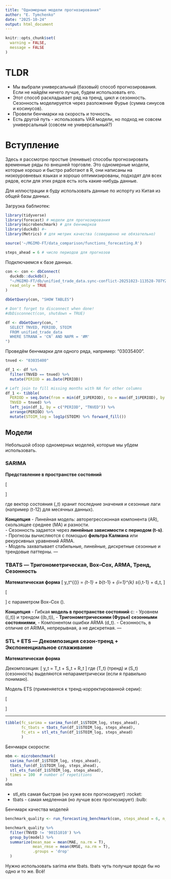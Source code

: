 ```yaml
---
title: "Одномерные модели прогнозирования"
author: "E. Tymchenko"
date: "2025-10-24"
output: html_document
---
```


```r
knitr::opts_chunk$set(
  warning = FALSE,
  message = FALSE
)
```

# TLDR

* Мы выбрали универсальный (базовый) способ прогнозирования. Если не найдём ничего лучше, будем использовать его.
* Этот способ раскладывает ряд на тренд, цикл и сезонность. Сезонность моделируется через разложение Фурье (сумма синусов и косинусов).
* Провели бенчмарки на скорость и точность.
* Есть другой путь - использовать VAR модели, но подход не совсем универсальный (совсем не универсальный?)

# Вступление

Здесь я рассмотрю простые (ленивые) способы прогнозировать временные ряды по внешней торговле. Это одномерные модели, которые хорошо и быстро работают в R, они написаны на низкоуровневых языках и хорошо оптимизированы, подходят для всех рядов, если для этих рядов есть хоть какие-нибудь данные.

Для иллюстрации я буду использовать данные по испорту из Китая из общей базы данных.

Загрузка баблиотек:

```r
library(tidyverse)
library(forecast) # модели для прогнозирования
library(microbenchmark) # для бенчмарков
library(duckdb) #~
library(Metrics) # для метрик качества (совершенно не обязательно)

source('~/MGIMO-FT/data_comparison/functions_forecasting.R')

steps_ahead = 6 # число периодов для прогнозов
```

Подключаемся к базе данных.

```r
con <- con <- dbConnect(
  duckdb::duckdb(),
  "~/MGIMO-FT/db/unified_trade_data.sync-conflict-20251023-113528-7O7YZ3E.duckdb",
  read_only = TRUE
)

dbGetQuery(con, "SHOW TABLES")

# Don't forget to disconnect when done!
#dbDisconnect(con, shutdown = TRUE)

df <- dbGetQuery(con, "
  SELECT TNVED, PERIOD, STOIM
  FROM unified_trade_data
  WHERE STRANA = 'CN' AND NAPR = 'ИМ'
")
```

Проведём бенчмарки для одного ряда, например: "03035400".

```r
tnved <- "03035400"

df_1 <- df %>% 
  filter(TNVED == tnved) %>%
  mutate(PERIOD = as.Date(PERIOD))

# Left join to fill missing months with NA for other columns
df_1 <- tibble(
  PERIOD = seq.Date(from = min(df_1$PERIOD), to = max(df_1$PERIOD), by = "month"),
  TNVED = tnved) %>%
  left_join(df_1, by = c("PERIOD", "TNVED")) %>%
  arrange(PERIOD) %>%
  mutate(STOIM_log = log1p(STOIM) %>% forward_fill())
```

## Модели

Небольшой обзор одномерных моделей, которые мы убдем использовать.

### SARIMA

**Представление в пространстве состояний**

\[
\begin{aligned}
y_t &= Z \alpha_t + \varepsilon_t, \\
\alpha_{t+1} &= T \alpha_t + R \eta_t,
\end{aligned}
\]

где вектор состояния \(\alpha_t\) хранит последние значения и сезонные лаги (например \(t-12\) для месячных данных).

**Концепция**
- Линейная модель: авторегрессионная компонента (AR), скользящее среднее (MA) и разности.  
- Сезонность задается через **линейные зависимости с периодом \(t-s\)**.  
- Прогнозы вычисляются с помощью **фильтра Калмана** или рекурсивных уравнений ARMA.  
- Модель захватывает стабильные, линейные, дискретные сезонные и трендовые паттерны.
---

### TBATS — Тригонометрическая, Box–Cox, ARMA, Тренд, Сезонность

**Математическая форма**
\[
y_t^{(\lambda)} = \ell_{t-1} + b_{t-1} +
\sum_{i=1}^{k} s_{i,t-1} + d_t,
\]

\[
\begin{aligned}
\ell_t &= \ell_{t-1} + b_{t-1} + \phi_1 d_t, \\
b_t &= \phi_2 b_{t-1} + \phi_3 d_t, \\
s_{i,t} &= s_{i,t-1}\cos(\omega_i) + s_{i,t-1}^*\sin(\omega_i) + \eta_{i,t}, \\
s_{i,t}^* &= -s_{i,t-1}\sin(\omega_i) + s_{i,t-1}^*\cos(\omega_i) + \eta_{i,t}^*,
\end{aligned}
\]
с параметром Box–Cox \(\lambda\).

**Концепция**
- Гибкая **модель в пространстве состояний** с:
  - Уровнем (\(\ell_t\)) и трендом (\(b_t\)),
  - **Тригонометрическими (Фурье) сезонными состояниями**,
  - Компонентом ошибки ARMA \(d_t\).
- Сезонность, в отличие от ARIMA, непрерывная, а не дискретная.
---

### STL + ETS — Декомпозиция сезон-тренд + Экспоненциальное сглаживание

**Математическая форма**

Декомпозиция:
\[
y_t = T_t + S_t + R_t
\]
где \(T_t\) (тренд) и \(S_t\) (сезонность) выделяются непараметрически (если я правильно понимаю).

Модель ETS (применяется к тренд-корректированной серии):

\[
\begin{aligned}
y_t &= \ell_{t-1} + b_{t-1} + s_{t-m} + \varepsilon_t, \\
\ell_t &= \ell_{t-1} + b_{t-1} + \alpha \varepsilon_t, \\
b_t &= b_{t-1} + \beta \varepsilon_t, \\
s_t &= s_{t-m} + \gamma \varepsilon_t,
\end{aligned}
\]

---

```r
tibble(fc_sarima = sarima_fun(df_1$STOIM_log, steps_ahead),
       fc_tbats = tbats_fun(df_1$STOIM_log, steps_ahead),
       fc_ets = stl_ets_fun(df_1$STOIM_log, steps_ahead)
       )
```

Бенчмарк скорости:

```r
mbm <- microbenchmark(
  sarima_fun(df_1$STOIM_log, steps_ahead),
  tbats_fun(df_1$STOIM_log, steps_ahead),
  stl_ets_fun(df_1$STOIM_log, steps_ahead),
  times = 100  # number of repetitions
)
mbm
```

* stl_ets самая быстрая (но хуже всех прогнозирует) :rocket:
* tbats - самая медленная (но лучше всех прогнозирует) :bulb:

Бенчмарк качества моделей

```r
benchmark_quality <- run_forecasting_benchmark(con, steps_ahead = 6, n_samples = 100, n_cores = 10, seed = 123)
```

```r
benchmark_quality %>%
  filter(TNVED != '90151010') %>%
  group_by(model) %>%
  summarize(mean_mae = mean(MAE, na.rm = T),
            mean_rmse = mean(RMSE, na.rm = T),
            .groups = 'drop'
  )
```

Нужно использовать sarima или tbats. tbats чуть получше вроде бы но одно и то же.
Всё!